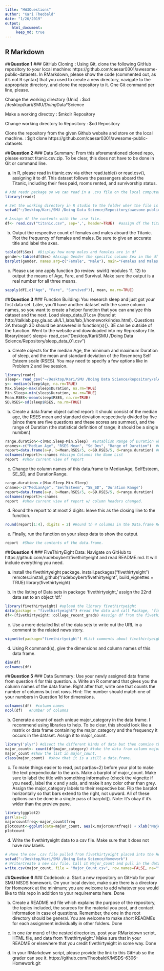 ```yaml
---
title: "HW3Questions"
author: "Kari Theobald"
date: "1/26/2019"
output: 
   html_document:
     keep_md: true
---
```


## R Markdown

##__Question 1__
### GitHub Cloning : Using Git, clone the following GitHub repository to your local machine: https://github.com/caesar0301/awesome-public-datasets.  In RMarkdown, please show the code (commented out, as it’s not R syntax) that you used to create a new directory, navigate to the appropriate directory, and clone the repository to it.  One Git command per line, please.

Change the working directory (Unix) :
$cd /desktop/kari/SMU*/Doing*Data*Science

Make a working directoy :
$mkdir Repository

Change working directory to Repository :
$cd Repository

Clone the repository from the given Github website and store on the local machine. :
$git clone https://github.com/caesar0301/awesome-public-datasets

##__Question 2__
### Data Summary:  From this aforementioned cloned repo, please extract titanic.csv.zip.  To be clear, this does not have to be done in Git or command line. 

a.	In R, please read in titanic.csv via either read.table() or read.csv(), assigning it to df.  This dataset follows the passengers aboard the Titanic, including their fees paid, rooms rented, and survivorship status.

```r
# Add readr package so we can read in a .cvs file on the local computer. 
library(readr) 

# Set the working directory in R studio to the folder wher the file is held.
setwd("~/Desktop/Kari/SMU /Doing Data Science/Repository/awesome-public-datasets/Datasets")

# Assign df the contents with the .csv file. 
df<- read.csv("titanic.csv", sep=',', header=TRUE)  #assign df the titantic.csv file
```

b.	Output the respective count of females and males aboard the Titanic. Plot the frequency of females and males.  Be sure to give an accurate title and label the axes.

```r
table(df$Sex)  #Display how many males and females are in df
gender<-table(df$Sex) #Assign Gender the specific column Sex in the df table.
barplot(gender, names.arg=c("Female", "Male"), main="Females and Males on the Titantic", col=rainbow(2))
```

c.	Please use one apply function (to review: swirl() modules 11, 12) to output the means of Age, Fare, and Survival.  Make sure the output is a real number for all three means.

```r
sapply(df[,c("Age", "Fare", "Survived")], mean, na.rm=TRUE) 
```

##__Question 3__
### Function Building: You research sleep and just got your first data set.  Later, you’ll have another dataset with the same column names, so you want to create a helper function that you can analyze this dataset and the next.  Load sleep_data_01.csv (found at http://talklab.psy.gla.ac.uk/L1_labs/lab_1/homework/index.html).  Questions 3A through 3D should be answered in function(x){}.  3E can be outside of the function. 
Went to the website and downloaded into my Reprository file. 
library(readr) 
sleep<- read_csv("Desktop/Kari/SMU /Doing Data Science/Repository/sleep_data_01.csv")

a.	Create objects for the median Age, the minimum and maximum Duration of sleep, and the mean and standard deviation of the Rosenberg Self Esteem scale (RSES).  You may need to specify a few options like in Problem 2 and live session.

```r
library(readr)
sleep<- read_csv("~/Desktop/Kari/SMU /Doing Data Science/Repository/sleep_data_01.csv")
y<- median(sleep$Age, na.rm=TRUE)
Max.Sleep<-max(sleep$Duration, na.rm=TRUE)
Min.Sleep<-min(sleep$Duration, na.rm=TRUE)
Mean.RSES<-mean(sleep$RSES, na.rm=TRUE)
SD.RSES<-sd(sleep$RSES, na.rm=TRUE)
```

b.	Create a data.frame object called report: it should consist of the median age, the RSES mean and standard deviation respectively divided by five (since there are five questions and these scores are summed), and the range of Duration (the statistical definition of range; it should be a single number.)

```r
range.duration<-c(Max.Sleep-Min.Sleep)  #Establish Range of Duration which is Max-Min Sleep. 
cnames<-c("Median Age", "RSES Mean", "Sd Dev", "Range of Duration")  #Create Name List
report=data.frame(a=y, b=Mean.RSES/5, c=SD.RSES/5, d=range.duration) #Create the data.frame
colnames(report)<-cnames #Assign Columns the Name List
report  #show current view of report
```

c.	Change the column names of this data.frame to MedianAge, SelfEsteem, SE_SD, and DurationRange.

```r
range.duration<-c(Max.Sleep-Min.Sleep)
cnames<-c("MedianAge", "SelfEsteem", "SE_SD", "Duration Range")        #Change column Names
report=data.frame(a=y, b=Mean.RSES/5, c=SD.RSES/5, d=range.duration)
colnames(report)<-cnames
report  #show current view of report w/ column headers changed.
```

d.	Round the report to at most 2 digits: leave this as the closing line to the function.
```r
round(report[1:4], digits = 2) #Round th 4 columns in the Data.frame Report with only 2 digits.
```
e.	Finally, run the function on your sleep data to show the output.
```r
report  #Show the contents of the data.frame.
```

##__Question 4__
### FiveThirtyEight Data: Navigate on GitHub to https://github.com/rudeboybert/fivethirtyeight and read README.md. It will include everything you need. 

a.	Install the fivethirtyeight package.
install.packages("fivethirtyeight")
remotes::install_github("rudeboybert/fivethirtyeight", build_vignettes = TRUE)
library(fivethirtyeight)

b.	In the listing of Data sets in package ‘fivethirtyeight,’ assign the 22nd data set to an object ‘df.’
```r
library(fivethirtyeight) #upload the library fivethirtyeight
data(package = "fivethirtyeight") #read the data and call Package, "fivethirtyeight" and find the 22nd pkg
df<-(fivethirtyeight::college_recent_grads) #assign df from the fivethirtyeight package the data from college_recent_grads which is hte 22nd data set. 
```

c.	Use a more detailed list of the data sets to write out the URL in a comment to the related news story.

```r
vignette(package="fivethirtyeight") #List comments about fivethirtyeight.

```

d.	Using R command(s), give the dimensions and column names of this data frame.

```r
dim(df)
colnames(df)
```


##__Question 5__
### Data Summary: Use your newly assigned data frame from question 4 for this question. 
a.	Write an R command that gives you the column names of the data frame.  Right after that, write one that counts the number of columns but not rows.  Hint: The number should match one of your numbers in Question 1d for dimensions.

```r
colnames(df)  #column names
ncol(df)   #number of columns
```

b.	Generate a count of each unique major_category in the data frame.  I recommend using libraries to help.  To be clear, this should look like a matrix or data frame containing the major_category and the frequency it occurs in the dataset.  Assign it to major_count.

```r
library('plyr') #disect the different kinds of data but then comnine them back. 
major_count<- count(df$major_category) #take the data from column major_categroy. Sum  similiar names.
major_count #show the list in major_count.
class(major_count)  #show that it is a still a data.frame. 
```


c.	To make things easier to read, put par(las=2) before your plot to make the text perpendicular to the axis.  Make a barplot of major_count.  Make sure to label the title with something informative (check the vignette if you need), label the x and y axis, and make it any color other than grey.  Assign the major_category labels to their respective bar.  Flip the barplot horizontally so that bars extend to the right, not upward.  All of these options can be done in a single pass of barplot(). Note: It’s okay if it’s wider than the preview pane.

```r

library(ggplot2)
par(las=2)
majorcountfreq<-major_count$freq
plotcount<-ggplot(data=major_count, aes(x,majorcountfreq)) + xlab("Major") +  ylab("Frequency") + ggtitle("Frequency of Majors from Recent Graduates") + coord_flip() + geom_bar(stat="identity", fill = "Steelblue")
plotcount 

```

d.	Write the fivethirtyeight data to a csv file.  Make sure that it does not have row labels.


```r
# Have the new .csv file pulled from fivethirtyeight placed into the Homework directory on the local comp.
setwd("~/Desktop/Kari/SMU /Doing Data Science/Homework") 
# Write/Create a new csv file. Call it Major_Count and pull in the data from variable majori_count
write.csv(major_count, file = "Major_Count.csv", row.names=FALSE, na="")
```

##__Question 6__
### Codebook: 
a.	Start a new repository on GitHub for your SMU MSDS homework.  On your local device, make sure there is a directory for Homework at the minimum; you are welcome to add whatever you would like to this repo in addition to your requirements here.
Done

b.	Create a README.md file which explains the purpose of the repository, the topics included, the sources for the material you post, and contact information in case of questions. Remember, the one in the root directory should be general.  You are welcome to make short READMEs for each assignment individually in other folders.
Done

c.	In one (or more) of the nested directories, post your RMarkdown script, HTML file, and data from ‘fivethirtyeight.’  Make sure that in your README or elsewhere that you credit fivethirtyeight in some way.
Done

d.	In your RMarkdown script, please provide the link to this GitHub so the grader can see it.
https://github.com/TheobaldK/MSDS-6306-Homework.git
